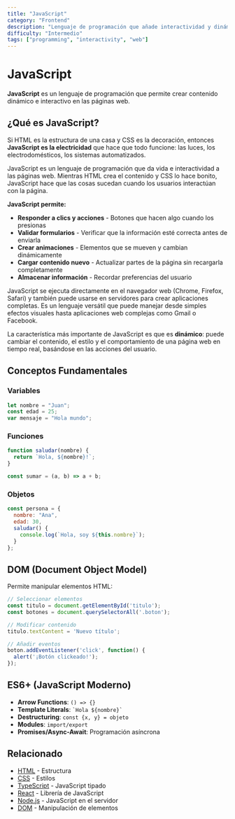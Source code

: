 ```yaml
---
title: "JavaScript"
category: "Frontend"
description: "Lenguaje de programación que añade interactividad y dinámica a las páginas web"
difficulty: "Intermedio"
tags: ["programming", "interactivity", "web"]
---
```


# JavaScript

**JavaScript** es un lenguaje de programación que permite crear contenido dinámico e interactivo en las páginas web.

## ¿Qué es JavaScript?

Si HTML es la estructura de una casa y CSS es la decoración, entonces **JavaScript es la electricidad** que hace que todo funcione: las luces, los electrodomésticos, los sistemas automatizados.

JavaScript es un lenguaje de programación que da vida e interactividad a las páginas web. Mientras HTML crea el contenido y CSS lo hace bonito, JavaScript hace que las cosas sucedan cuando los usuarios interactúan con la página.

**JavaScript permite:**
- **Responder a clics y acciones** - Botones que hacen algo cuando los presionas
- **Validar formularios** - Verificar que la información esté correcta antes de enviarla
- **Crear animaciones** - Elementos que se mueven y cambian dinámicamente
- **Cargar contenido nuevo** - Actualizar partes de la página sin recargarla completamente
- **Almacenar información** - Recordar preferencias del usuario

JavaScript se ejecuta directamente en el navegador web (Chrome, Firefox, Safari) y también puede usarse en servidores para crear aplicaciones completas. Es un lenguaje versátil que puede manejar desde simples efectos visuales hasta aplicaciones web complejas como Gmail o Facebook.

La característica más importante de JavaScript es que es **dinámico**: puede cambiar el contenido, el estilo y el comportamiento de una página web en tiempo real, basándose en las acciones del usuario.

## Conceptos Fundamentales

### Variables
```javascript
let nombre = "Juan";
const edad = 25;
var mensaje = "Hola mundo";
```

### Funciones
```javascript
function saludar(nombre) {
  return `Hola, ${nombre}!`;
}

const sumar = (a, b) => a + b;
```

### Objetos
```javascript
const persona = {
  nombre: "Ana",
  edad: 30,
  saludar() {
    console.log(`Hola, soy ${this.nombre}`);
  }
};
```

## DOM (Document Object Model)

Permite manipular elementos HTML:

```javascript
// Seleccionar elementos
const titulo = document.getElementById('titulo');
const botones = document.querySelectorAll('.boton');

// Modificar contenido
titulo.textContent = 'Nuevo título';

// Añadir eventos
boton.addEventListener('click', function() {
  alert('¡Botón clickeado!');
});
```

## ES6+ (JavaScript Moderno)

- **Arrow Functions**: `() => {}`
- **Template Literals**: `` `Hola ${nombre}` ``
- **Destructuring**: `const {x, y} = objeto`
- **Modules**: `import/export`
- **Promises/Async-Await**: Programación asíncrona

## Relacionado

- [HTML](/terminos/frontend/html) - Estructura
- [CSS](/terminos/frontend/css) - Estilos
- [TypeScript](/terminos/frontend/typescript) - JavaScript tipado
- [React](/terminos/frontend/react) - Librería de JavaScript
- [Node.js](/terminos/backend/nodejs) - JavaScript en el servidor
- [DOM](/terminos/frontend/dom) - Manipulación de elementos
